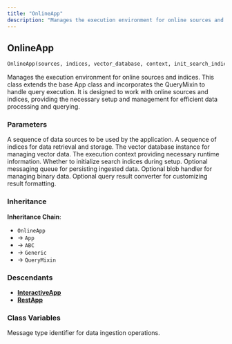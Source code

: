 ```yaml
---
title: "OnlineApp"
description: "Manages the execution environment for online sources and indices with query capabilities"
---
```


## OnlineApp

```python
OnlineApp(sources, indices, vector_database, context, init_search_indices, queue=None, blob_handler=None, query_result_converter=None)
```

Manages the execution environment for online sources and indices. This class extends the base App class and incorporates the QueryMixin to handle query execution. It is designed to work with online sources and indices, providing the necessary setup and management for efficient data processing and querying.

### Parameters

<ParamField path="sources" type="Sequence[OnlineSourceT]" required>
A sequence of data sources to be used by the application.
</ParamField>

<ParamField path="indices" type="Sequence[Index]" required>
A sequence of indices for data retrieval and storage.
</ParamField>

<ParamField path="vector_database" type="VectorDatabase" required>
The vector database instance for managing vector data.
</ParamField>

<ParamField path="context" type="ExecutionContext" required>
The execution context providing necessary runtime information.
</ParamField>

<ParamField path="init_search_indices" type="bool" required>
Whether to initialize search indices during setup.
</ParamField>

<ParamField path="queue" type="Queue | None" default="None">
Optional messaging queue for persisting ingested data.
</ParamField>

<ParamField path="blob_handler" type="BlobHandler | None" default="None">
Optional blob handler for managing binary data.
</ParamField>

<ParamField path="query_result_converter" type="QueryResultConverter | None" default="None">
Optional query result converter for customizing result formatting.
</ParamField>

### Inheritance

**Inheritance Chain**: 
- `OnlineApp` 
- → `App`
- → `ABC`
- → `Generic`
- → `QueryMixin`

### Descendants

- [**InteractiveApp**](/reference/dsl/app/interactive/interactive_app)
- [**RestApp**](/reference/dsl/app/rest/rest_app)

### Class Variables

<ParamField path="INGEST_MESSAGE_TYPE" type="str">
Message type identifier for data ingestion operations.
</ParamField>